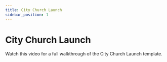 ```yaml
---
title: City Church Launch
sidebar_position: 1
---
```


# City Church Launch

Watch this video for a full walkthrough of the City Church Launch template.


<div className='player-wrapper'>
<ReactPlayer url="https://youtu.be/uk9bue1WrPU"
    width="100%"
    height="100%"
    controls={true}
    playing={true}
    muted={true}
     />
</div>